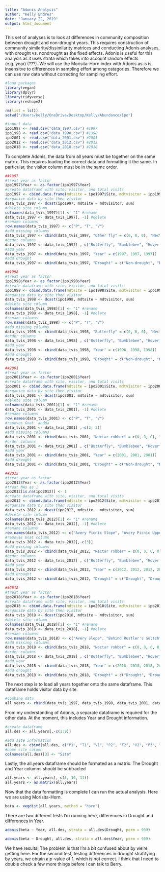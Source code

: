```yaml
---
title: "Adonis Analysis"
author: "Kelly Endres"
date: "January 22, 2019"
output: html_document
---
```



This set of analyses is to look at differences in community composition between drought and non-drought years. This requires construction  of community similarity/dissimilarity matrices and conducting Adonis analyses, with drought vs. nondrought as the fixed effects. Adonis is useful for this analysis as it uses strata which takes into account random effects (e.g. year) (???). We will use the Morisita-Horn index with Adonis as is is insensitve to differences in sampling effort among catagories. Therefore we can use raw data without correcting for sampling effort. 


```r
#load packages
library(vegan)
library(dplyr)
library(tidyverse)
library(reshape2)
```


```r
rm(list = ls())
setwd("/Users/kelly/OneDrive/Desktop/Kelly/Abundance/Ipo")

#inport data
ipo1997 <- read.csv("data_1997.csv") #1997
ipo1998 <- read.csv("data_1998.csv") #1998
ipo2001 <- read.csv("data_2001.csv") #2001
ipo2012 <- read.csv("data_2012.csv") #2012
ipo2018 <- read.csv("data_2018.csv") #2018
```

To complete Adonis, the data from all years must be together on the same matrix. This requires loading the correct data and formatting it the same. In particular, the visitor column must be in the same order. 

```r
##1997
#treat year as factor
ipo1997$Year <- as.factor(ipo1997$Year)
#create dataframe with site, visitor, and total visits
ipo1997 <- cbind.data.frame(mdtsite = ipo1997$Site, mdtvisitor = ipo1997$Visitor, total.vis = ipo1997$Total.Visits)
#organize data by site then visitor
data_tvis_1997 <- dcast(ipo1997, mdtsite ~ mdtvisitor, sum)
#delete site column
colnames(data_tvis_1997)[1] <- "1" #rename
data_tvis_1997 <- data_tvis_1997[, -1] #delete
#rename columns
row.names(data_tvis_1997) <- c("P", "T", "V")
#add missing columns
data_tvis_1997 <- cbind(data_tvis_1997, "Other fly" = c(0, 0, 0), "Nectar robber" = c(0, 0, 0), "Small insect" = c(0, 0, 0), "Wasp" = c(0, 0, 0))
#order columns
data_tvis_1997 <- data_tvis_1997[ , c("Butterfly", "Bumblebee", "Hoverfly", "Hummingbird", "Nectar robber", "Other fly", "Small insect", "Solitary bee", "Wasp")]
#add year
data_tvis_1997 <- cbind(data_tvis_1997, "Year" = c(1997, 1997, 1997))
#add drought
data_tvis_1997 <- cbind(data_tvis_1997, "Drought" = c("Non-drought", "Non-drought", "Non-drought"))

##1998
#treat year as factor
ipo1998$Year <- as.factor(ipo1998$Year)
#create dataframe with site, visitor, and total visits
ipo1998 <- cbind.data.frame(mdtsite = ipo1998$Site, mdtvisitor = ipo1998$Visitor, total.vis = ipo1998$Total.Visits)
#organize data by site then visitor
data_tvis_1998 <- dcast(ipo1998, mdtsite ~ mdtvisitor, sum)
#delete site column
colnames(data_tvis_1998)[1] <- "1" #rename
data_tvis_1998 <- data_tvis_1998[, -1] #delete
#rename columns
row.names(data_tvis_1998) <- c("P", "T", "V")
#add missing columns
data_tvis_1998 <- cbind(data_tvis_1998, "Butterfly" = c(0, 0, 0), "Nectar robber" = c(0, 0, 0), "Small insect" = c(0, 0, 0), "Wasp" = c(0, 0, 0))
#order columns
data_tvis_1998 <- data_tvis_1998[ , c("Butterfly", "Bumblebee", "Hoverfly", "Hummingbird", "Nectar robber", "Other fly", "Small insect", "Solitary bee", "Wasp")]
#add year
data_tvis_1998 <- cbind(data_tvis_1998, "Year" = c(1998, 1998, 1998))
#add drought
data_tvis_1998 <- cbind(data_tvis_1998, "Drought" = c("Non-drought", "Non-drought", "Non-drought"))

##2001
#treat year as factor
ipo2001$Year <- as.factor(ipo2001$Year)
#create dataframe with site, visitor, and total visits
ipo2001 <- cbind.data.frame(mdtsite = ipo2001$Site, mdtvisitor = ipo2001$Visitor, total.vis = ipo2001$Total.Visits)
#organize data by site then visitor
data_tvis_2001 <- dcast(ipo2001, mdtsite ~ mdtvisitor, sum)
#delete site column
colnames(data_tvis_2001)[1] <- "1" #rename
data_tvis_2001 <- data_tvis_2001[, -1] #delete
#rename columns
row.names(data_tvis_2001) <- c("P", "T", "V")
#removes Gnat  andda
data_tvis_2001 <- data_tvis_2001[ ,-c(2, 3)] 
#add missing columns
data_tvis_2001 <- cbind(data_tvis_2001, "Nectar robber" = c(0, 0, 0), "Small insect" = c(0, 0, 0), "Butterfly" = c(0, 0, 0))
#order columns
data_tvis_2001 <- data_tvis_2001[ , c("Butterfly", "Bumblebee", "Hoverfly", "Hummingbird", "Nectar robber", "Other fly", "Small insect", "Solitary bee", "Wasp")]
#add year
data_tvis_2001 <- cbind(data_tvis_2001, "Year" = c(2001, 2001, 2001))
#add drought
data_tvis_2001 <- cbind(data_tvis_2001, "Drought" = c("Non-drought", "Non-drought", "Non-drought"))

##2012
#treat year as factor
ipo2012$Year <- as.factor(ipo2012$Year)
#treat NAs as 1
ipo2012[is.na(ipo2012)] <- 1
#create dataframe with site, visitor, and total visits
ipo2012 <- cbind.data.frame(mdtsite = ipo2012$Site, mdtvisitor = ipo2012$Visitor, total.vis = ipo2012$Total.Visits)
#organize data by site then visitor
data_tvis_2012 <- dcast(ipo2012, mdtsite ~ mdtvisitor, sum)
#delete site column
colnames(data_tvis_2012)[1] <- "1" #rename
data_tvis_2012 <- data_tvis_2012[, -1] #delete
#rename columns
row.names(data_tvis_2012) <- c("Avery Picnic Slope", "Avery Picnic Upper", "Back of Baldy Bend", "Baldy Lunch", "Bellview Bench", "Bellview View", "billy's Hilly Lower", "billy's Hilly Upper", "Emerald Lake Lower", "Emerald Lake Upper", "End of Gothic Hill", "Kebler Pass", "Long Lake Parking Lot 1", "Long Lake Parking Lot 2", "Long Lake Parking Lot 3", "Long Lake Parking Lot 4", "Max Field Meadow Lower", "Max Field Meadow Upper", "Ol' Dusty Road", "Rosy Point Lower", "Rosy Point Upper", "Schofield/Vera Falls", "Slate River 2", "Up on dat hill", "Vera Falls", "Vera Falls 2")
#removes Gnat column
data_tvis_2012 <- data_tvis_2012[,-c(3)]
#add missing columns
data_tvis_2012 <- cbind(data_tvis_2012, "Nectar robber" = c(0, 0, 0, 0, 0, 0, 0, 0, 0, 0, 0, 0, 0, 0, 0, 0, 0, 0, 0, 0, 0, 0, 0, 0, 0, 0))
#order columns
data_tvis_2012 <- data_tvis_2012[ , c("Butterfly", "Bumblebee", "Hoverfly", "Hummingbird", "Nectar robber", "Other fly", "Small insect", "Solitary bee", "Wasp")]
#add year
data_tvis_2012 <- cbind(data_tvis_2012, "Year" = c(2012, 2012, 2012, 2012, 2012, 2012, 2012, 2012, 2012, 2012, 2012, 2012, 2012, 2012, 2012, 2012, 2012, 2012, 2012, 2012, 2012, 2012, 2012, 2012, 2012, 2012))
#add drought
data_tvis_2012 <- cbind(data_tvis_2012, "Drought" = c("Drought", "Drought", "Drought", "Drought", "Drought", "Drought", "Drought", "Drought", "Drought", "Drought", "Drought", "Drought", "Drought", "Drought", "Drought", "Drought", "Drought", "Drought", "Drought", "Drought", "Drought", "Drought", "Drought", "Drought", "Drought", "Drought"))

##2018
#treat year as factor
ipo2018$Year <- as.factor(ipo2018$Year)
#create dataframe with site, visitor, and total visits
ipo2018 <- cbind.data.frame(mdtsite = ipo2018$Site, mdtvisitor = ipo2018$Visitor, total.vis = ipo2018$Total.Visits)
#organize data by site then visitor
data_tvis_2018 <- dcast(ipo2018, mdtsite ~ mdtvisitor, sum)
#delete site column
colnames(data_tvis_2018)[1] <- "1" #rename
data_tvis_2018 <- data_tvis_2018[, -1] #delete
#rename columns
row.names(data_tvis_2018) <- c("Avery Slope", "Behind Rustler's Gultch", "Bellview Bench Park", "Bellview View", "East River Overlook", "Rosy Point", "Vera Falls")
#add missing columns
data_tvis_2018 <- cbind(data_tvis_2018, "Nectar robber" = c(0, 0, 0, 0, 0, 0, 0), "Solitary bee" = c(0, 0, 0, 0, 0, 0, 0))
#order columns
data_tvis_2018 <- data_tvis_2018[ , c("Butterfly", "Bumblebee", "Hoverfly", "Hummingbird", "Nectar robber", "Other fly", "Small insect", "Solitary bee", "Wasp")]
#add year
data_tvis_2018 <- cbind(data_tvis_2018, "Year" = c(2018, 2018, 2018, 2018, 2018, 2018, 2018))
#add drought
data_tvis_2018 <- cbind(data_tvis_2018, "Drought" = c("Drought", "Drought", "Drought", "Drought", "Drought", "Drought", "Drought"))
```

The next step is to load all years together onto the same dataframe. This dataframe holds visitor data by site. 

```r
#combine data
all.years <- rbind(data_tvis_1997, data_tvis_1998, data_tvis_2001, data_tvis_2012, data_tvis_2018)
```

From my understanding of Adonis, a separate dataframe is required for the other data. At the moment, this includes Year and Drought information. 

```r
#create dataframe
all.des <- all.years[,-c(1:9)]

#add site information
all.des <- cbind(all.des, c("P1", "T1", "V1", "P2", "T2", "V2", "P3", "T3", "V3", "APS", "APU", "Back of Baldy Bend", "Baldy Lunch", "Bellview Bench", "Bellview View", "billy's Hilly Lower", "billy's Hilly Upper", "Emerald Lake Lower", "Emerald Lake Upper", "End of Gothic Hill", "Kebler Pass", "Long Lake Parking Lot 1", "Long Lake Parking Lot 2", "Long Lake Parking Lot 3", "Long Lake Parking Lot 4", "Max Field Meadow Lower", "Max Field Meadow Upper", "Ol' Dusty Road", "Rosy Point Lower", "Rosy Point Upper", "Schofield/Vera Falls", "Slate River 2", "Up on dat hill", "Vera Falls", "Vera Falls 2", "Avery Slope", "Behind Rustler's Gultch", "Bellview Bench Park", "Bellview View2", "East River Overlook", "Rosy Point", "Vera Falls2"))
#name site column
colnames(all.des)[3] <- "Site"
```

Lastly, the all.years dataframe should be formated as a matrix. The Drought and Year columns should be subtracted

```r
all.years <- all.years[,-c(5, 10, 11)]
all.years <- as.matrix(all.years)
```

Now that the data formatting is complete I can run the actual analysis. Here we are using Morisita-Horn.

```r
beta <- vegdist(all.years, method = "horn")
```

There are two different tests I'm running here, differences in Drought and differences in Year. 
```r
adonis(beta ~ Year, all.des, strata = all.des$Drought, perm = 999)

adonis(beta ~ Drought, all.des, strata = all.des$Year, perm = 999)
```

We have results! The problem is that I'm a bit confused about by we're getting here. For the second test, testing differences in drought stratifying by years, we obtain a p-value of 1, which is not correct. I think that I need to double check a few more things before I can talk to Berry. 